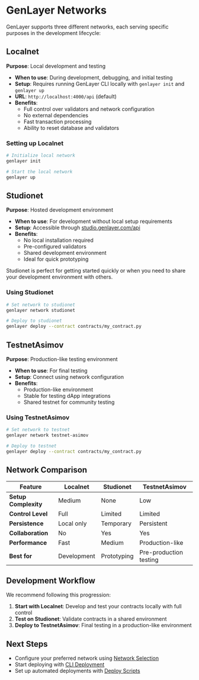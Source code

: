 
# GenLayer Networks

GenLayer supports three different networks, each serving specific purposes in the development lifecycle:

## Localnet

**Purpose**: Local development and testing
- **When to use**: During development, debugging, and initial testing
- **Setup**: Requires running GenLayer CLI locally with `genlayer init` and `genlayer up`
- **URL**: `http://localhost:4000/api` (default)
- **Benefits**: 
  - Full control over validators and network configuration
  - No external dependencies
  - Fast transaction processing
  - Ability to reset database and validators

### Setting up Localnet

```bash
# Initialize local network
genlayer init

# Start the local network
genlayer up

```

## Studionet

**Purpose**: Hosted development environment
- **When to use**: For development without local setup requirements
- **Setup**: Accessible through [studio.genlayer.com/api](https://studio.genlayer.com)
- **Benefits**:
  - No local installation required
  - Pre-configured validators
  - Shared development environment
  - Ideal for quick prototyping

<Callout emoji="ℹ️">
  Studionet is perfect for getting started quickly or when you need to share your development environment with others.
</Callout>

### Using Studionet

```bash
# Set network to studionet
genlayer network studionet

# Deploy to studionet
genlayer deploy --contract contracts/my_contract.py
```

## TestnetAsimov

**Purpose**: Production-like testing environment
- **When to use**: For final testing
- **Setup**: Connect using network configuration
- **Benefits**:
  - Production-like environment
  - Stable for testing dApp integrations
  - Shared testnet for community testing

### Using TestnetAsimov

```bash
# Set network to testnet
genlayer network testnet-asimov

# Deploy to testnet
genlayer deploy --contract contracts/my_contract.py
```

## Network Comparison

| Feature | Localnet | Studionet | TestnetAsimov |
|---------|----------|-----------|---------------|
| **Setup Complexity** | Medium | None | Low |
| **Control Level** | Full | Limited | Limited |
| **Persistence** | Local only | Temporary | Persistent |
| **Collaboration** | No | Yes | Yes |
| **Performance** | Fast | Medium | Production-like |
| **Best for** | Development | Prototyping | Pre-production testing |

## Development Workflow

We recommend following this progression:

1. **Start with Localnet**: Develop and test your contracts locally with full control
2. **Test on Studionet**: Validate contracts in a shared environment
3. **Deploy to TestnetAsimov**: Final testing in a production-like environment

## Next Steps

- Configure your preferred network using [Network Selection](./network-selection)
- Start deploying with [CLI Deployment](./cli-deployment)
- Set up automated deployments with [Deploy Scripts](./deploy-scripts) 